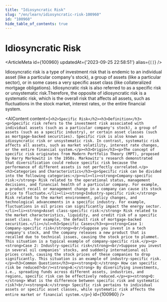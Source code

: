 ```yaml
---
title: "Idiosyncratic Risk"
slug: "/en/learn/idiosyncratic-risk-100960"
id: "100960"
hide_table_of_contents: true
---
```



# Idiosyncratic Risk

<ArticleMeta id={100960} updatedAt={'2023-09-25 22:58:51'} alias={`[]`} />
<div className='border-solid border-b border-t-0 my-4 border-[var(--ifm-color-gray-300)]' />

Idiosyncratic risk is a type of investment risk that is endemic to an individual asset (like a particular company's stock), a group of assets (like a particular sector), or in some cases a very specific asset class (like collateralized mortgage obligations). Idiosyncratic risk is also referred to as a specific risk or unsystematic risk.Therefore, the opposite of idiosyncratic risk is a systematic risk, which is the overall risk that affects all assets, such as fluctuations in the stock market, interest rates, or the entire financial system.

<AIContent content={`<h2>Specific Risk</h2><h3>Definition</h3><p>Specific risk refers to the investment risk associated with individual assets (such as a particular company's stock), a group of assets (such as a specific industry), or certain asset classes (such as mortgage-backed securities). Specific risk is also known as idiosyncratic risk or unsystematic risk. In contrast, systematic risk affects all assets, such as market volatility, interest rate changes, or the entire financial system.</p><h3>Origin</h3><p>The concept of specific risk originates from Modern Portfolio Theory (MPT), proposed by Harry Markowitz in the 1950s. Markowitz's research demonstrated that diversification could reduce specific risk because the performance of different assets is not perfectly correlated.</p><h3>Categories and Characteristics</h3><p>Specific risk can be divided into the following categories:</p><ul><li><strong>Company-specific risk:</strong> Risk related to the operational status, management decisions, and financial health of a particular company. For example, a product recall or management change in a company can cause its stock price to fluctuate.</li><li><strong>Industry-specific risk:</strong> Risk related to the market environment, policy changes, and technological advancements in a specific industry. For example, fluctuations in oil prices can significantly impact the energy sector.</li><li><strong>Asset class-specific risk:</strong> Risk related to the market characteristics, liquidity, and credit risk of a specific asset class. For example, the default risk of mortgage-backed securities.</li></ul><h3>Specific Cases</h3><p><strong>Case 1: Company-specific risk</strong><br/>Suppose you invest in a tech company's stock, and the company releases a new product that is recalled due to technical issues, causing the stock price to plummet. This situation is a typical example of company-specific risk.</p><p><strong>Case 2: Industry-specific risk</strong><br/>Suppose you invest in several oil companies' stocks, and suddenly international oil prices crash, causing the stock prices of these companies to drop significantly. This situation is an example of industry-specific risk.</p><h3>Common Questions</h3><p><strong>Q:</strong> How can specific risk be reduced?<br/><strong>A:</strong> By diversifying investments, i.e., spreading funds across different assets, industries, and regions, specific risk can be effectively reduced.</p><p><strong>Q:</strong> What is the difference between specific risk and systematic risk?<br/><strong>A:</strong> Specific risk pertains to individual assets or specific asset classes, while systematic risk affects the entire market or financial system.</p>`} id={100960} />
